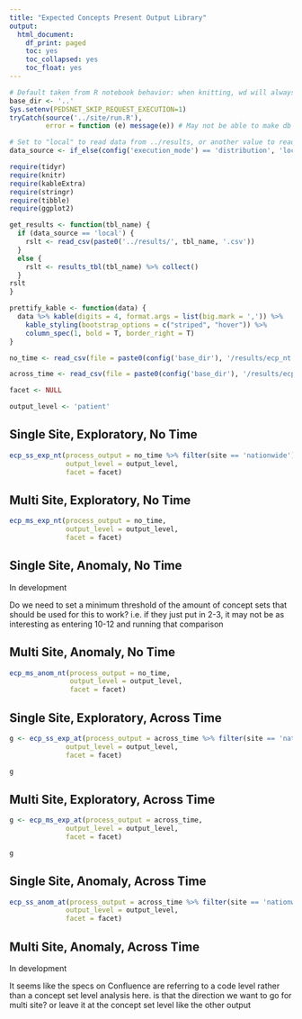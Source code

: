 ```yaml
---
title: "Expected Concepts Present Output Library"
output:
  html_document:
    df_print: paged
    toc: yes
    toc_collapsed: yes
    toc_float: yes
---
```


```r
# Default taken from R notebook behavior: when knitting, wd will always be location of notebook
base_dir <- '..'
Sys.setenv(PEDSNET_SKIP_REQUEST_EXECUTION=1)
tryCatch(source('../site/run.R'),
         error = function (e) message(e)) # May not be able to make db connection

# Set to "local" to read data from ../results, or another value to read from db
data_source <- if_else(config('execution_mode') == 'distribution', 'local', 'not_local')

require(tidyr)
require(knitr)
require(kableExtra)
require(stringr)
require(tibble)
require(ggplot2)

get_results <- function(tbl_name) {
  if (data_source == 'local') {
    rslt <- read_csv(paste0('../results/', tbl_name, '.csv'))
  }
  else {
    rslt <- results_tbl(tbl_name) %>% collect()
  }
rslt
}

prettify_kable <- function(data) {
  data %>% kable(digits = 4, format.args = list(big.mark = ',')) %>%
    kable_styling(bootstrap_options = c("striped", "hover")) %>%
    column_spec(1, bold = T, border_right = T)
}

no_time <- read_csv(file = paste0(config('base_dir'), '/results/ecp_nt.csv'))

across_time <- read_csv(file = paste0(config('base_dir'), '/results/ecp_at.csv'))

facet <- NULL

output_level <- 'patient'

```

## Single Site, Exploratory, No Time
```r

ecp_ss_exp_nt(process_output = no_time %>% filter(site == 'nationwide'),
              output_level = output_level,
              facet = facet)

```

## Multi Site, Exploratory, No Time
```r

ecp_ms_exp_nt(process_output = no_time,
              output_level = output_level,
              facet = facet)

```

## Single Site, Anomaly, No Time

In development

Do we need to set a minimum threshold of the amount of concept sets that should be used for this to work? i.e. if they just put in 2-3, it may not be as interesting as entering 10-12 and running that comparison

## Multi Site, Anomaly, No Time
```r

ecp_ms_anom_nt(process_output = no_time,
               output_level = output_level,
               facet = facet)

```

## Single Site, Exploratory, Across Time
```r

g <- ecp_ss_exp_at(process_output = across_time %>% filter(site == 'nationwide'),
              output_level = output_level,
              facet = facet)

g

```

## Multi Site, Exploratory, Across Time
```r

g <- ecp_ms_exp_at(process_output = across_time,
              output_level = output_level,
              facet = facet)

g
```

## Single Site, Anomaly, Across Time
```r

ecp_ss_anom_at(process_output = across_time %>% filter(site == 'nationwide'),
              output_level = output_level,
              facet = facet)

```

## Multi Site, Anomaly, Across Time

In development

It seems like the specs on Confluence are referring to a code level rather than a concept set level analysis here. is that the direction we want to go for multi site? or leave it at the concept set level like the other output